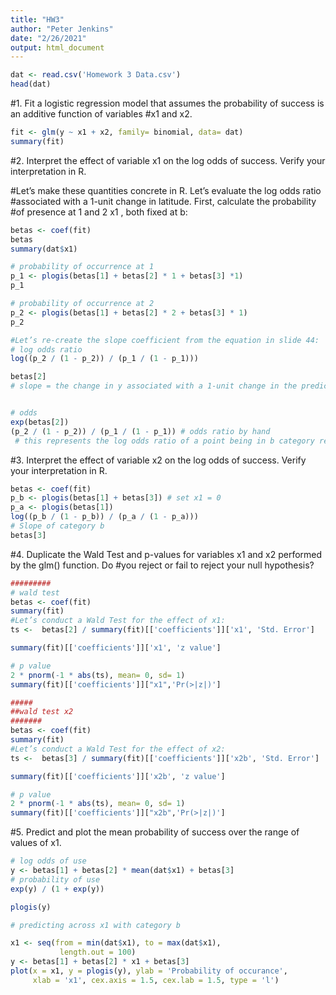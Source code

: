 ```yaml
---
title: "HW3"
author: "Peter Jenkins"
date: "2/26/2021"
output: html_document
---
```

```r
dat <- read.csv('Homework 3 Data.csv')
head(dat)
```

#1. Fit a logistic regression model that assumes the probability of success is an additive function of variables
#x1 and x2.
```r
fit <- glm(y ~ x1 + x2, family= binomial, data= dat)
summary(fit)
```
#2. Interpret the effect of variable x1 on the log odds of success. Verify your interpretation in R.

#Let’s make these quantities concrete in R. Let’s evaluate the log odds ratio
#associated with a 1-unit change in latitude. First, calculate the probability
#of presence at 1 and 2 x1 , both fixed at b:
```r
betas <- coef(fit)
betas
summary(dat$x1)

# probability of occurrence at 1
p_1 <- plogis(betas[1] + betas[2] * 1 + betas[3] *1)
p_1

# probability of occurrence at 2
p_2 <- plogis(betas[1] + betas[2] * 2 + betas[3] * 1)
p_2

#Let’s re-create the slope coefficient from the equation in slide 44:
# log odds ratio
log((p_2 / (1 - p_2)) / (p_1 / (1 - p_1)))

betas[2]
# slope = the change in y associated with a 1-unit change in the predictor variable.


# odds 
exp(betas[2])
(p_2 / (1 - p_2)) / (p_1 / (1 - p_1)) # odds ratio by hand
 # this represents the log odds ratio of a point being in b category relative to a point being in the a category
```


#3. Interpret the effect of variable x2 on the log odds of success. Verify your interpretation in R.
```r
betas <- coef(fit)
p_b <- plogis(betas[1] + betas[3]) # set x1 = 0
p_a <- plogis(betas[1])
log((p_b / (1 - p_b)) / (p_a / (1 - p_a)))
# Slope of category b 
betas[3]
```


#4. Duplicate the Wald Test and p-values for variables x1 and x2 performed by the glm() function. Do
#you reject or fail to reject your null hypothesis?
```r
#########
# wald test 
betas <- coef(fit)
summary(fit)
#Let’s conduct a Wald Test for the effect of x1:
ts <-  betas[2] / summary(fit)[['coefficients']]['x1', 'Std. Error']

summary(fit)[['coefficients']]['x1', 'z value']

# p value 
2 * pnorm(-1 * abs(ts), mean= 0, sd= 1)
summary(fit)[['coefficients']]["x1",'Pr(>|z|)']

##### 
##wald test x2
#######
betas <- coef(fit)
summary(fit)
#Let’s conduct a Wald Test for the effect of x2:
ts <-  betas[3] / summary(fit)[['coefficients']]['x2b', 'Std. Error']

summary(fit)[['coefficients']]['x2b', 'z value']

# p value 
2 * pnorm(-1 * abs(ts), mean= 0, sd= 1)
summary(fit)[['coefficients']]["x2b",'Pr(>|z|)']
```



#5. Predict and plot the mean probability of success over the range of values of x1.

```r
# log odds of use
y <- betas[1] + betas[2] * mean(dat$x1) + betas[3] 
# probability of use
exp(y) / (1 + exp(y))

plogis(y)

# predicting across x1 with category b 

x1 <- seq(from = min(dat$x1), to = max(dat$x1),
           length.out = 100)
y <- betas[1] + betas[2] * x1 + betas[3] 
plot(x = x1, y = plogis(y), ylab = 'Probability of occurance',
     xlab = 'x1', cex.axis = 1.5, cex.lab = 1.5, type = 'l')

```
